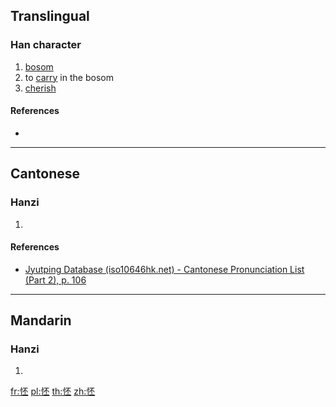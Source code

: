 ==Translingual==

===Han character===
{{Han char|rn=61|rad=心|as=05|sn=8|four=91019|canj=PMFM|ids=⿰忄丕}}

# [[bosom]]
# to [[carry]] in the bosom
# [[cherish]]

====References====
* {{Han ref|kx=0379.150|dkj=10429|dj=0707.230|hdz=42284.040|uh=600C|ud=24588|bh=CCAE|bd=52398}}

----

==Cantonese==

===Hanzi===
{{yue-hanzi|jyut=pei1|y=pei1}}

# {{defn|lang=yue|sort=心05}}

====References====
* [http://www.iso10646hk.net/jp/document/download.jsp Jyutping Database (iso10646hk.net) - Cantonese Pronunciation List (Part 2), p. 106]

----

==Mandarin==

===Hanzi===
{{cmn-hanzi|pin=[[pēi]] ([[pei1]])|wg=p'ei<sup>1</sup>}}

# {{defn|lang=cmn|sort=心05}}

[[fr:怌]]
[[pl:怌]]
[[th:怌]]
[[zh:怌]]